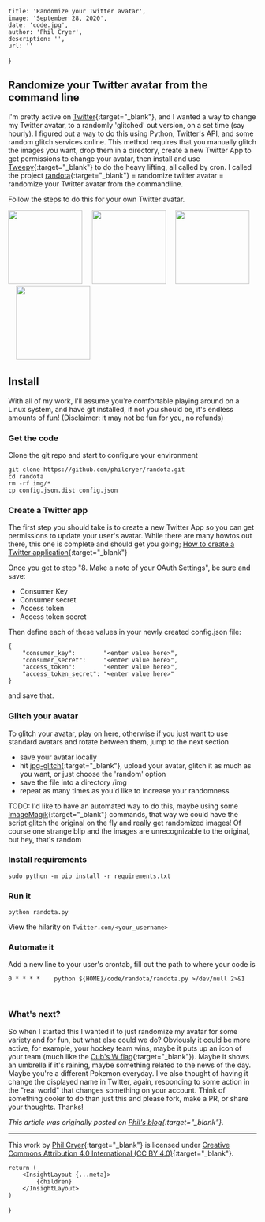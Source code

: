 
    title: 'Randomize your Twitter avatar',
    image: 'September 28, 2020',
    date: 'code.jpg',
    author: 'Phil Cryer',
    description: '',
    url: ''
}

## Randomize your Twitter avatar from the command line

I'm pretty active on [Twitter](https://twitter.com/fak3r){:target="_blank"}, and I wanted a way to change my Twitter avatar, to a randomly 'glitched' out version, on a set time (say hourly). I figured out a way to do this using Python, Twitter's API, and some random glitch services online. This method requires that you manually glitch the images you want, drop them in a directory, create a new Twitter App to get permissions to change your avatar, then install and use [Tweepy](https://www.tweepy.org/){:target="_blank"} to do the heavy lifting, all called by cron. I called the project [randota](https://github.com/philcryer/randota.git){:target="_blank"} = randomize twitter avatar = randomize your Twitter avatar from the commandline.

Follow the steps to do this for your own Twitter avatar.

<img src="/assets/images/posts/2020-09-28-randomize-twitter/me.jpg" height="150" width="150"/> &nbsp;&nbsp;&nbsp;
<img src="/assets/images/posts/2020-09-28-randomize-twitter/me-glitched-11-23-2019-3-55-53-PM.png" height="150" width="150"/> &nbsp;&nbsp;&nbsp;
<img src="/assets/images/posts/2020-09-28-randomize-twitter/me-glitched-11-23-2019-3-54-18-PM.png" height="150" width="150"/> &nbsp;&nbsp;&nbsp;
<img src="/assets/images/posts/2020-09-28-randomize-twitter/me-glitched-11-23-2019-3-53-48-PM.png" height="150" width="150"/>

## Install

With all of my work, I'll assume you're comfortable playing around on a Linux system, and have git installed, if not you should be, it's endless amounts of fun! (Disclaimer: it may not be fun for you, no refunds)

### Get the code

Clone the git repo and start to configure your environment

```
git clone https://github.com/philcryer/randota.git
cd randota
rm -rf img/*
cp config.json.dist config.json
``` 

### Create a Twitter app

The first step you should take is to create a new Twitter App so you can get permissions to update your user's avatar. While there are many howtos out there, this one is complete and should get you going; [How to create a Twitter application](https://docs.inboundnow.com/guide/create-twitter-application/){:target="_blank"}

Once you get to step "8. Make a note of your OAuth Settings", be sure and save:

* Consumer Key
* Consumer secret
* Access token
* Access token secret

Then define each of these values in your newly created config.json file:

```
{
    "consumer_key":        "<enter value here>",
    "consumer_secret":     "<enter value here>",
    "access_token":        "<enter value here>",
    "access_token_secret": "<enter value here>"
}
```

and save that.

### Glitch your avatar

To glitch your avatar, play on here, otherwise if you just want to use standard avatars and rotate between them, jump to the next section

* save your avatar locally
* hit [jpg-glitch](https://snorpey.github.io/jpg-glitch/){:target="_blank"}, upload your avatar, glitch it as much as you want, or just choose the 'random' option
* save the file into a directory /img
* repeat as many times as you'd like to increase your randomness

TODO: I'd like to have an automated way to do this, maybe using some [ImageMagik](https://imagemagick.org/){:target="_blank"} commands, that way we could have the script glitch the original on the fly and really get randomized images! Of course one strange blip and the images are unrecognizable to the original, but hey, that's random

### Install requirements

```
sudo python -m pip install -r requirements.txt
```

### Run it

```
python randota.py
```

View the hilarity on `Twitter.com/<your_username>`

### Automate it

Add a new line to your user's crontab, fill out the path to where your code is

```
0 * * * *    python ${HOME}/code/randota/randota.py >/dev/null 2>&1
```

<br/>

### What's next?

So when I started this I wanted it to just randomize my avatar for some variety and for fun, but what else could we do? Obviously it could be more active, for example, your hockey team wins, maybe it puts up an icon of your team (much like the [Cub's W flag](https://en.wikipedia.org/wiki/Cubs_Win_Flag){:target="_blank"}). Maybe it shows an umbrella if it's raining, maybe something related to the news of the day. Maybe you're a different Pokemon everyday. I've also thought of having it change the displayed name in Twitter, again, responding to some action in the "real world" that changes something on your account. Think of something cooler to do than just this and please fork, make a PR, or share your thoughts. Thanks!

*This article was originally posted on [Phil's blog](https://fak3r.com/2020/08/23/randomize-your-twitter-avatar-from-the-commandline/){:target="_blank"}.*

***

This work by [Phil Cryer](https://philcryer.com/){:target="_blank"} is licensed under [Creative Commons Attribution 4.0 International (CC BY 4.0)](https://creativecommons.org/licenses/by/4.0/){:target="_blank"}.

    return (
        <InsightLayout {...meta}>
            {children}
        </InsightLayout>
    )
}
